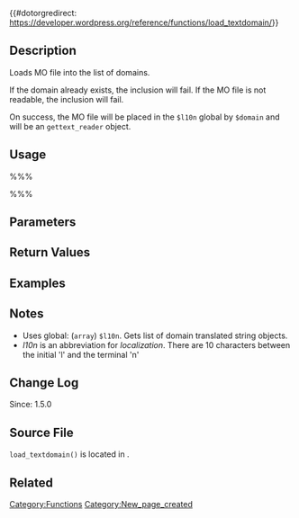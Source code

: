 {{#dotorgredirect: https://developer.wordpress.org/reference/functions/load_textdomain/}}
== Description ==
Loads MO file into the list of domains. 

If the domain already exists, the inclusion will fail. If the MO file is not readable, the inclusion will fail. 

On success, the MO file will be placed in the <tt>$l10n</tt> global by <tt>$domain</tt> and will be an <tt>gettext_reader</tt> object.

== Usage ==
%%%<?php load_textdomain( $domain, $mofile ) ?>%%%

== Parameters ==
{{Parameter|$domain|string|Unique identifier for retrieving translated strings}}
{{Parameter|$mofile|string|Path to the .mo file}}

== Return Values ==
{{Return||boolean| First, will return '''true''' and exit if call to <tt>apply_filters('override_load_textdomain')</tt> returns '''true'''. If .mo file is not readable or the import fails - returns '''false'''. Otherwise returns '''true'''. }}

== Examples ==
<!-- Need creative examples. Feel free to link to external examples. -->

== Notes ==
* Uses global: (<tt>array</tt>) <tt>$l10n</tt>. Gets list of domain translated string objects.
* <i>l10n</i> is an abbreviation for <i>localization</i>. There are 10 characters between the initial 'l' and the terminal 'n'

== Change Log ==
Since: 1.5.0

== Source File ==
<!-- Need links to current source code files -->
<tt>load_textdomain()</tt> is located in {{Trac|wp-includes/l10n.php}}.

== Related ==
{{Localization}}

{{Tag Footer}}

[[Category:Functions]]
[[Category:New_page_created]]